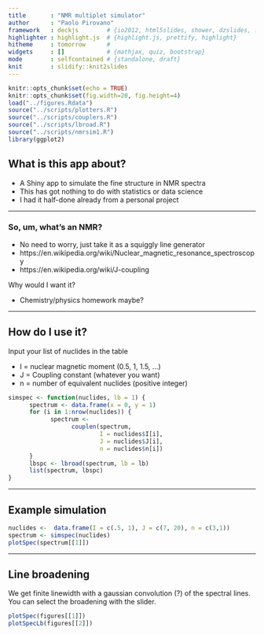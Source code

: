 ```yaml
---
title       : "NMR multiplet simulator"
author      : "Paolo Pirovano"
framework   : deckjs        # {io2012, html5slides, shower, dzslides, ...}
highlighter : highlight.js  # {highlight.js, prettify, highlight}
hitheme     : tomorrow      # 
widgets     : []            # {mathjax, quiz, bootstrap}
mode        : selfcontained # {standalone, draft}
knit        : slidify::knit2slides
---
```


```r
knitr::opts_chunk$set(echo = TRUE)
knitr::opts_chunk$set(fig.width=20, fig.height=4)
load("../figures.Rdata")
source("../scripts/plotters.R")
source("../scripts/couplers.R")
source("../scripts/lbroad.R")
source("../scripts/nmrsim1.R")
library(ggplot2)
```

## What is this app about?


- A Shiny app to simulate the fine structure in NMR spectra
- This has got nothing to do with statistics or data science
- I had it half-done already from a personal project

---

### So, um, what's an NMR?


- No need to worry, just take it as a squiggly line generator
- https://en.wikipedia.org/wiki/Nuclear_magnetic_resonance_spectroscopy
- https://en.wikipedia.org/wiki/J-coupling

Why would I want it?

- Chemistry/physics homework maybe?

---

## How do I use it?


Input your list of nuclides in the table

- I = nuclear magnetic moment (0.5, 1, 1.5, ...)
- J = Coupling constant (whatever you want)
- n = number of equivalent nuclides (positive integer)

``` r
simspec <- function(nuclides, lb = 1) {
      spectrum <- data.frame(x = 0, y = 1)
      for (i in 1:nrow(nuclides)) {
            spectrum <-
                  couplen(spectrum,
                          I = nuclides$I[i],
                          J = nuclides$J[i],
                          n = nuclides$n[i])
      }
      lbspc <- lbroad(spectrum, lb = lb)
      list(spectrum, lbspc)
}
```

---

## Example simulation

``` r
nuclides <-  data.frame(I = c(.5, 1), J = c(7, 20), n = c(3,1))
spectrum <- simspec(nuclides)
plotSpec(spectrum[[1]])
```

---

## Line broadening

We get finite linewidth with a gaussian convolution (?) of the spectral lines.
You can select the broadening with the slider.

``` r
plotSpec(figures[[1]])
plotSpecLb(figures[[2]])
```




